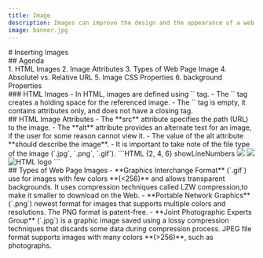 ```yaml
---
title: Image
description: Images can improve the design and the appearance of a web page.
image: banner.jpg
---
```


<section>
# Inserting Images
</section>
<section>
## Agenda
<br />
1. HTML Images
2. Image Attributes
3. Types of Web Page Image
4. Absolutel vs. Relative URL
5. Image CSS Properties
6. background Properties
</section>
<section>
### HTML Images
- In HTML, images are defined using `<img />` tag.
- The `<img />` tag creates a holding space for the referenced image.
- The `<img />` tag is empty, it contains attributes only, and does not have a closing tag.
</section>
<section>
## HTML Image Attributes
- The **src** attribute specifies the path (URL) to the image.
- The **alt** attribute provides an alternate text for an image, if the user for some reason cannot view it.
- The value of the alt attribute **should describe the image**.
- It is important to take note of the file type of the image (`.jpg`, `.png`, `.gif`).
<MDXSeparator />
```HTML {2, 4, 6} showLineNumbers
<body>
  <img src="html.png" />

  <img src="images/html.png" />

  <img src="images/html.png" alt="HTML logo">
</body>
```
</section>
<section>
## Types of Web Page Images
- **Graphics Interchange Format** (`.gif`) use for images with few colors **(<256)** and allows transparent backgrounds. It uses compression techniques called LZW compression,to make it smaller to download on the Web.
- **Portable Network Graphics** (`.png`) newest format for images that supports multiple colors and resolutions. The PNG format is patent-free.
- **Joint Photographic Experts Group** (`.jpg`) is a graphic image saved using a lossy compression techniques that discards some data during compression process. JPEG file format supports images with many colors **(>256)**, such as photographs.
</section>
